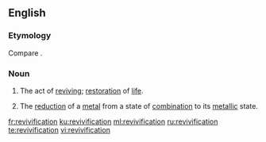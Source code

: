 ==English==

===Etymology===
Compare {{cog|fr|révivification}}.

===Noun===
{{en-noun|~}}

# The act of [[revive|reviving]]; [[restoration]] of [[life]].
# {{label|en|chemistry|obsolete}} The [[reduction]] of a [[metal]] from a state of [[combination]] to its [[metallic]] state.

[[fr:revivification]]
[[ku:revivification]]
[[ml:revivification]]
[[ru:revivification]]
[[te:revivification]]
[[vi:revivification]]